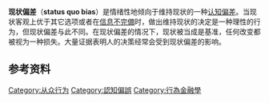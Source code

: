 
{{Notability Unreferenced |time=2015-11-01T10:43:51+00:00}}
'''现状偏差'''（'''status quo bias'''）是情绪性地倾向于维持现状的一种[[认知偏差|认知偏差]]。当现状客观上优于其它选项或者在[[資訊不對等|信息不完備]]时，做出维持现状的决定是一种理性的行为，但现状偏差与此不同。在现状偏差的情况下，现状被当成是基准，任何改变都被视为一种损失。大量证据表明人的决策经常会受到现状偏差的影响。
<br />

== 参考资料 ==
{{reflist}}


{{認知偏誤}}
{{心理学小作品}}

[[Category:从众行为|Category:从众行为]]
[[Category:認知偏誤|Category:認知偏誤]]
[[Category:行為金融學|Category:行為金融學]]